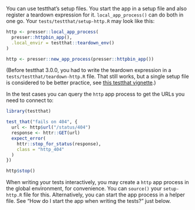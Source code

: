You can use testthat's setup files. You start the app in a setup file and also register a teardown expression for it. `local_app_process()` can do both in one go. Your `tests/testthat/setup-http.R` may look like this:

```r
http <- presser::local_app_process(
  presser::httpbin_app(),
  .local_envir = testthat::teardown_env()
)
```

```r
http <- presser::new_app_process(presser::httpbin_app())
```

(Before testthat 3.0.0, you had to write the teardown expression in a `tests/testthat/teardown-http.R` file. That still works, but a single setup file is considered to be better practice, see [this testthat vignette](https://testthat.r-lib.org/articles/test-fixtures.html).)

In the test cases you can query the `http` app process to get the URLs you need to connect to:

```r
library(testthat)
```

```r
test_that("fails on 404", {
  url <- http$url("/status/404")
  response <- httr::GET(url)
  expect_error(
    httr::stop_for_status(response),
    class = "http_404"
  )
})
```

```r
http$stop()
```

When writing your tests interactively, you may create a `http` app process in the global environment, for convenience. You can `source()` your `setup-http.R` file for this. Alternatively, you can start the app process in a helper file. See "How do I start the app when writing the tests?" just below.
